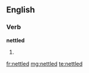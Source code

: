 ==English==

===Verb===
'''nettled'''

# {{past of|nettle}}

[[fr:nettled]]
[[mg:nettled]]
[[te:nettled]]